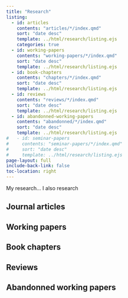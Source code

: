 ```yaml
--- 
title: "Research"
listing:
  - id: articles
    contents: "articles/*/index.qmd"
    sort: "date desc"
    template: ../html/research/listing.ejs
    categories: true
  - id: working-papers
    contents: "working-papers/*/index.qmd"
    sort: "date desc"
    template: ../html/research/listing.ejs
  - id: book-chapters
    contents: "chapters/*/index.qmd"
    sort: "date desc"
    template: ../html/research/listing.ejs
  - id: reviews
    contents: "reviews/*/index.qmd"
    sort: "date desc"
    template: ../html/research/listing.ejs
  - id: abandonned-working-papers
    contents: "abandonned/*/index.qmd"
    sort: "date desc"
    template: ../html/research/listing.ejs
#   - id: seminar-papers
#     contents: "seminar-papers/*/index.qmd"
#     sort: "date desc"
#     template: ../html/research/listing.ejs
page-layout: full
include-back-link: false
toc-location: right
---
```


My research...
I also research 


## Journal articles

:::{#articles}
:::


## Working papers

:::{#working-papers}
:::


## Book chapters

:::{#book-chapters}
:::


## Reviews

:::{#reviews}
:::


## Abandonned working papers

:::{#abandonned}
:::



